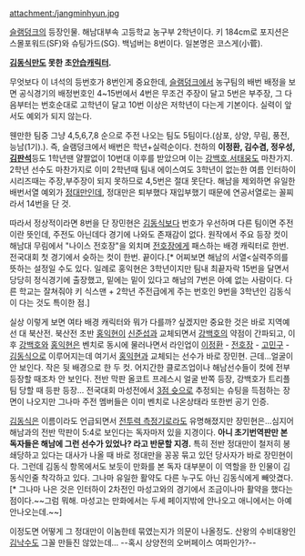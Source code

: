 attachment:/jangminhyun.jpg

[[슬램덩크]]의 등장인물. 해남대부속 고등학교 농구부 2학년이다. 키 184cm로 포지션은 스몰포워드(SF)와 슈팅가드(SG). 백넘버는 8번이다. 일본명은 코스게(小菅).

'''[[김동식]]만도 못한 초[[안습]]캐릭터.''' 

무엇보다 이 녀석의 등번호가 8번인게 중요한데, [[슬램덩크]]에서 농구팀의 배번 배정을 보면 공식경기의 배정번호인 4~15번에서 4번은 무조건 주장이 달고 5번은 부주장, 그 다음부터는 번호순대로 고학년이 달고 10번 이상은 저학년이 다는게 기본이다. 실력이 앞서도 예외가 되지 않는다.

웬만한 팀중 그냥 4,5,6,7,8 순으로 주전 나오는 팀도 5팀이다.(삼포, 상양, 무림, 풍전, 능남(1기).). 즉, 슬램덩크에서 배번은 학년+실력순이다. 천하의 '''이정환, 김수겸, 정우성, [[김판석]]'''등도 1학년땐 얄짤없이 10번대 이후를 받았으며 이는 [[강백호]],[[서태웅]]도 마찬가지. 2학년 선수도 마찬가지로 이미 2학년때 팀내 에이스여도 3학년이 없는한 여름 인터하이 시리즈때는 주장,부주장이 되지 못하므로 4,5번은 절대 못단다. 해남을 제외하면 유일한 배번서열 예외가 [[정대만]]인데, 정대만은 퇴부했다 재입부했기 때문에 연공서열로는 꼴찌라서 14번을 단 것.

따라서 정상적이라면 8번을 단 장민현은 [[김동식]]보다 번호가 우선하며 다른 팀이면 주전이란 뜻인데, 주전도 아닌데다 경기에 나와도 존재감이 없다. 원작에서 주요 등장 컷이 해남대 무림에서 "나이스 전호장"을 외치며 [[전호장]]에게 패스하는 배경 캐릭터로 한번. 전국대회 첫 경기에서 슛하는 컷이 한번. 끝이다.[* 어찌보면 해남의 서열<실력주의를 뜻하는 설정일 수도 있다. 일례로 홍익현은 3학년이지만 팀내 최끝자락 15번을 달면서 당당히 정식경기에 출장했고, 밑에는 밑이 있다고 해남의 7번은 아예 없는 사람이다. 다른 학교는 잘쳐줘야 키 식스맨 + 2학년 주전급에게 주는 번호인 9번을 3학년인 김동식이 다는 것도 특이한 점.]

실상 이렇게 보면 여타 배경 캐릭터와 뭐가 다를까? 싶겠지만 중요한 것은 바로 지역예선 대 북산전. 북산전 초반 [[홍익현]]이 [[신준섭]]과 교체되면서 [[강백호]]의 약점이 간파되고, 이후 [[강백호]]와 [[홍익현]]은 벤치로 동시에 물러나면서 라인업이 [[이정환]] - [[전호장]] - [[고민구]] - [[김동식]]으로 이루어지는데 여기서 [[홍익현]]과 교체되는 선수가 바로 장민현. 근데...얼굴이 안 보인다. 작은 뒷 배경으로 한 두 컷. 어지간한 클로즈업이나 해남선수들이 컷에 전부 등장할 때조차 안 보인다. 전반 막판 올코트 프레스시 얼굴 반쪽 등장, 강백호가 트리플팀 당할 때 등판 등장... 전국대회 마성전에서 [[3점 슛]]으로 추정되는 슈팅을 득점하는 장면이 나오지만 그나마 주전 멤버들은 이미 벤치로 나온상태라 또한번 공기 인증. 

[[김동식]]은 이름이라도 언급되면서 [[전투력 측정기]]로라도 유명해졌지만 장민현은...심지어 해남과의 전반 막판이 5:4로 보인다는 독자마저 있을 지경이다. '''아니 초기번역판만 본 독자들은 해남에 그런 선수가 있었나? 라고 반문할 지경.''' 특히 전반 정대만이 철저히 봉쇄당하고 있다는 대사가 나올 때 바로 정대만을 꽁꽁 묶고 있던 당사자가 바로 장민현이다. 그런데 김동식 항목에서도 보듯이 만화를 본 독자 대부분이 이 역할을 한 인물이 김동식인줄 착각하고 있다. 그나마 유일한 활약도 다른 누구도 아닌 김동식에게 빼앗겼다.[* 그나마 나은 것은 인터하이 2차전인 마성고와의 경기에서 조금이나마 활약을 했다는 점이다.~~그럼 뭐해. 마성고는 만화에서는 두세 페이지밖에 안나오고 애니에서는 아예 안나오는데.~~]

이정도면 어떻게 그 정대만이 이놈한테 묶였는지가 의문이 나올정도. 산왕의 수비대왕인 [[김낙수]]도 그꼴 만들진 않았는데... --혹시 상양전의 오버페이스 여파인가?--
